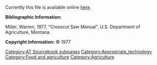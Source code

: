 Currently this file is available online [http://www.cd3wd.com/cd3wd_40/JF/JF_VE/BIG/08-306.pdf here].

'''Bibliographic Information:'''

Miller, Warren, 1977, "Crosscut Saw Manual", U.S. Department of Agriculture, Montana.

'''Copyright Information:''' © 1977


{{DEFAULTSORT:{{SUBPAGENAME}}}} 
[[Category:AT Sourcebook subpages]]
[[Category:Appropriate_technology]]
[[Category:Food and agriculture]]
[[Category:Agriculture]]